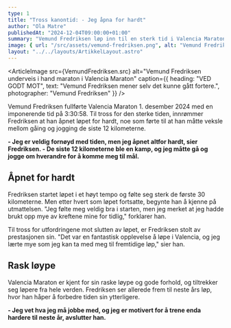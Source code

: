 ```yaml
---
type: 1
title: "Tross kanontid: - Jeg åpna for hardt"
author: "Ola Matre"
publishedAt: "2024-12-04T09:00:00+01:00"
summary: "Vemund Fredriksen løp inn til en sterk tid i Valencia Maraton, til tross for at han åpnet for hardt."
image: { url: "/src/assets/vemund-fredriksen.png", alt: "Vemund Fredriksen underveis i hans maraton i Valencia", height: "500px" }
layout: "../../layouts/ArtikkelLayout.astro"
---
```


<ArticleImage src={VemundFredriksen.src} alt="Vemund Fredriksen underveis i hand maraton i Valencia Maraton" caption={{
  heading: "VED GODT MOT",
  text: "Vemund Fredriksen mener selv det kunne gått fortere.",
  photographer: "Vemund Fredriksen"
}} />

Vemund Fredriksen fullførte Valencia Maraton 1. desember 2024 med en imponerende tid på 3:30:58. Til tross for den sterke tiden, innrømmer Fredriksen at han åpnet løpet for hardt, noe som førte til at han måtte veksle mellom gåing og jogging de siste 12 kilometerne.

**- Jeg er veldig fornøyd med tiden, men jeg åpnet altfor hardt, sier Fredriksen. - De siste 12 kilometerne ble en kamp, og jeg måtte gå og jogge om hverandre for å komme meg til mål.**

## Åpnet for hardt

Fredriksen startet løpet i et høyt tempo og følte seg sterk de første 30 kilometerne. Men etter hvert som løpet fortsatte, begynte han å kjenne på utmattelsen. "Jeg følte meg veldig bra i starten, men jeg merket at jeg hadde brukt opp mye av kreftene mine for tidlig," forklarer han.

Til tross for utfordringene mot slutten av løpet, er Fredriksen stolt av prestasjonen sin. "Det var en fantastisk opplevelse å løpe i Valencia, og jeg lærte mye som jeg kan ta med meg til fremtidige løp," sier han.

## Rask løype

Valencia Maraton er kjent for sin raske løype og gode forhold, og tiltrekker seg løpere fra hele verden. Fredriksen ser allerede frem til neste års løp, hvor han håper å forbedre tiden sin ytterligere.

**- Jeg vet hva jeg må jobbe med, og jeg er motivert for å trene enda hardere til neste år, avslutter han.**

